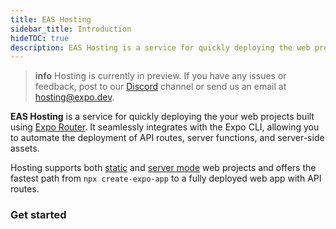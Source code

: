 ```yaml
---
title: EAS Hosting
sidebar_title: Introduction
hideTOC: true
description: EAS Hosting is a service for quickly deploying the web projects built using the Expo Router library.
---
```




> **info** Hosting is currently in preview. If you have any issues or feedback, post to our [Discord](https://chat.expo.dev/) channel or send us an email at hosting@expo.dev.

**EAS Hosting** is a service for quickly deploying the your web projects built using [Expo Router](/router/introduction/). It seamlessly integrates with the Expo CLI, allowing you to automate the deployment of API routes, server functions, and server-side assets.

Hosting supports both [static](/router/reference/static-rendering/) and [server mode](/router/reference/api-routes/) web projects and offers the fastest path from `npx create-expo-app` to a fully deployed web app with API routes.

### Get started

<BoxLink
  title="Create your first deployment"
  description="From a new app to a deployed website in under a minute."
  href="/eas/hosting/get-started"
  Icon={Cloud01Icon}
/>

<BoxLink
  title="Assign deployment aliases"
  description="Create aliases and promote deployments to production."
  href="/eas/hosting/deployments-and-aliases"
  Icon={Cloud01Icon}
/>

<BoxLink
  title="Configure environment variables"
  description="Use environment variables in your web and server code."
  href="/eas/hosting/environment-variables"
  Icon={Cloud01Icon}
/>

<BoxLink
  title="Custom domain"
  description="Set up a custom domain for your production deployment."
  href="/eas/hosting/custom-domain"
  Icon={Cloud01Icon}
/>

<BoxLink
  title="API Routes"
  description="Inspect requests from API routes on the EAS Hosting Dashboard."
  href="/eas/hosting/api-routes"
  Icon={Cloud01Icon}
/>

<BoxLink
  title="Deploy with EAS Workflows"
  description="Automate deployments with EAS workflows."
  href="/eas/hosting/workflows"
  Icon={Cloud01Icon}
/>

